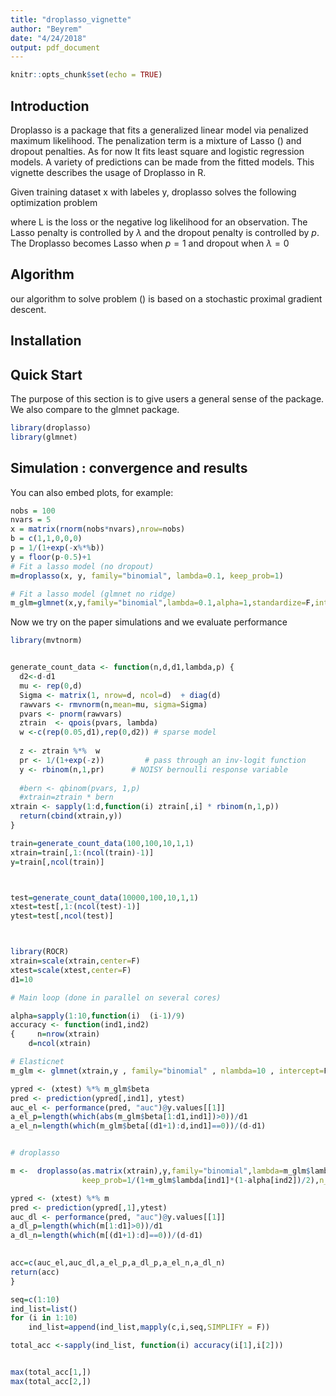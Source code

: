 ```yaml
---
title: "droplasso_vignette"
author: "Beyrem"
date: "4/24/2018"
output: pdf_document
---
```


```r
knitr::opts_chunk$set(echo = TRUE)
```

## Introduction  


Droplasso is a package that fits a generalized linear model via penalized maximum likelihood. The penalization term is a mixture of Lasso () and dropout penalties. As for now It fits least square and logistic regression models. A variety of predictions can be made from the fitted models.
This vignette describes the usage of Droplasso in R. 

Given training dataset x with labeles y, droplasso solves the following optimization problem 
\begin{equation}
 \underset{w \in \mathbb{R}^d}{min}  \left ( R_{dropLasso} (x,y,w)  \right ) = \underset{w \in \mathbb{R}^d}{min}   \underset{\delta_1,...,\delta_n \sim B(p)}{ \mathbb {E}} ?\left( \frac{1}{n} \sum_{i=1}^{n}L(y_{i}, w^{\top} (\mathbf{\delta_{i}}  \odot x_{i,}))   +  \lambda .  \left \| w\right \|_{1} \right) 
\end{equation}

where L is the loss or the negative log likelihood for an observation. The Lasso penalty is controlled by $\lambda$ and the dropout penalty is controlled by $p$. The Droplasso becomes Lasso when $p=1$ and dropout when $\lambda = 0$ 

## Algorithm  

our algorithm to solve problem () is based on a stochastic proximal gradient descent. 

## Installation


## Quick Start
The purpose of this section is to give users a general sense of the package. We also compare to the glmnet package. 

```r
library(droplasso)
library(glmnet)
```

## Simulation : convergence and results 

You can also embed plots, for example:

```r

nobs = 100
nvars = 5
x = matrix(rnorm(nobs*nvars),nrow=nobs)
b = c(1,1,0,0,0)
p = 1/(1+exp(-x%*%b))
y = floor(p-0.5)+1
# Fit a lasso model (no dropout)
m=droplasso(x, y, family="binomial", lambda=0.1, keep_prob=1)

# Fit a lasso model (glmnet no ridge)
m_glm=glmnet(x,y,family="binomial",lambda=0.1,alpha=1,standardize=F,intercept=F)

```

Now we try on the paper simulations and we evaluate performance 

```r

library(mvtnorm)


generate_count_data <- function(n,d,d1,lambda,p) { 
  d2<-d-d1
  mu <- rep(0,d)
  Sigma <- matrix(1, nrow=d, ncol=d)  + diag(d)
  rawvars <- rmvnorm(n,mean=mu, sigma=Sigma)
  pvars <- pnorm(rawvars)
  ztrain  <- qpois(pvars, lambda)
  w <-c(rep(0.05,d1),rep(0,d2)) # sparse model 
  
  z <- ztrain %*%  w
  pr <- 1/(1+exp(-z))         # pass through an inv-logit function
  y <- rbinom(n,1,pr)      # NOISY bernoulli response variable
  
  #bern <- qbinom(pvars, 1,p)
  #xtrain=ztrain * bern
xtrain <- sapply(1:d,function(i) ztrain[,i] * rbinom(n,1,p))
  return(cbind(xtrain,y))
}

train=generate_count_data(100,100,10,1,1)
xtrain=train[,1:(ncol(train)-1)]
y=train[,ncol(train)]



test=generate_count_data(10000,100,10,1,1)
xtest=test[,1:(ncol(test)-1)]
ytest=test[,ncol(test)]




```


```r

library(ROCR)
xtrain=scale(xtrain,center=F)
xtest=scale(xtest,center=F)
d1=10

# Main loop (done in parallel on several cores)

alpha=sapply(1:10,function(i)  (i-1)/9)
accuracy <- function(ind1,ind2)
{     n=nrow(xtrain)
    d=ncol(xtrain)

# Elasticnet
m_glm <- glmnet(xtrain,y , family="binomial" , nlambda=10 , intercept=F, alpha=alpha[ind2] ,standardize = F)

ypred <- (xtest) %*% m_glm$beta
pred <- prediction(ypred[,ind1], ytest)
auc_el <- performance(pred, "auc")@y.values[[1]]
a_el_p=length(which(abs(m_glm$beta[1:d1,ind1])>0))/d1
a_el_n=length(which(m_glm$beta[(d1+1):d,ind1]==0))/(d-d1)


# droplasso

m <-  droplasso(as.matrix(xtrain),y,family="binomial",lambda=m_glm$lambda[ind1]*alpha[ind2],
                keep_prob=1/(1+m_glm$lambda[ind1]*(1-alpha[ind2])/2),n_passes = 10)

ypred <- (xtest) %*% m
pred <- prediction(ypred[,1],ytest)
auc_dl <- performance(pred, "auc")@y.values[[1]]
a_dl_p=length(which(m[1:d1]>0))/d1
a_dl_n=length(which(m[(d1+1):d]==0))/(d-d1)

  
acc=c(auc_el,auc_dl,a_el_p,a_dl_p,a_el_n,a_dl_n)
return(acc)
}

seq=c(1:10)
ind_list=list()
for (i in 1:10)   
    ind_list=append(ind_list,mapply(c,i,seq,SIMPLIFY = F))

total_acc <-sapply(ind_list, function(i) accuracy(i[1],i[2])) 


max(total_acc[1,])
max(total_acc[2,])


```

